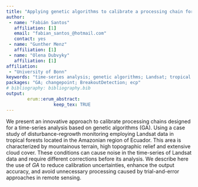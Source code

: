 ---
title: "Applying genetic algorithms to calibrate a processing chain for a Landsat-based time series analysis of disturbance - regrowth dynamics in tropical forests"
author:
 - name: "Fabián Santos"
   affiliation: [1]
   email: "fabian_santos_@hotmail.com"
   contact: yes
 - name: "Gunther Menz"
   affiliation: [1]
 - name: "Olena Dubvyky"
   affiliation: [1]
affiliation:
 - "University of Bonn"
keywords: "time-series analysis; genetic algorithms; Landsat; tropical forests monitoring"
packages: "GA; changepoint; BreakoutDetection; ecp"
# bibliography: bibliography.bib
output:  
        erum::erum_abstract:
                  keep_tex: TRUE
---

We present an innovative approach to calibrate processing chains
designed for a time-series analysis based on genetic algorithms (GA).
Using a case study of disturbance-regrowth monitoring employing Landsat
data in tropical forests located in the Amazonian region of Ecuador.
This area is characterized by mountainous terrain, high topographic
relief and extensive cloud cover. These conditions can cause noise in
the time-series of Landsat data and require different corrections before
its analysis. We describe here the use of *GA* to reduce calibration
uncertainties, enhance the output accuracy, and avoid unnecessary
processing caused by trial-and-error approaches in remote sensing.

<!--  -->
<!-- **References** -->
<!-- 1. L. Scrucca, "GA: A Package for Genetic Algorithms in R," Journal of Statistical Software, vol. 53, pp. 1-37, 2013.
 2. R. Killick and I. A. Eckley, "changepoint: An R Package for Changepoint Analysis.," Journal of Statistical Software, vol. 58, pp. 1-19, 2014.
 3. N. James, A. Kejariwal, and D. Matteson, "BreakoutDetection: Breakout Detection via Robust E-Statistics," R package version 1.0.1 ed, 2014.
 4. N. James and D. Matteson, "ecp: An R Package for Nonparametric Multiple Change Point Analysis of Multivariate Data," Journal of Statistical Software, vol. 62, pp. 1-25, 2014. -->

